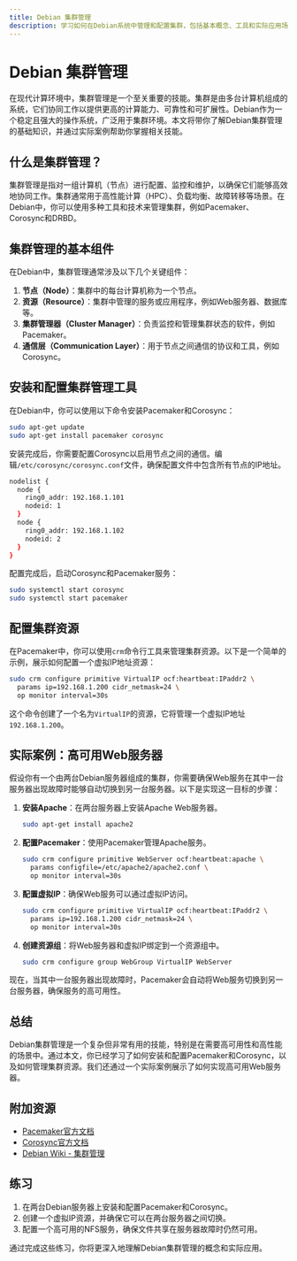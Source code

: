 ```yaml
---
title: Debian 集群管理
description: 学习如何在Debian系统中管理和配置集群，包括基本概念、工具和实际应用场景。
---
```


# Debian 集群管理

在现代计算环境中，集群管理是一个至关重要的技能。集群是由多台计算机组成的系统，它们协同工作以提供更高的计算能力、可靠性和可扩展性。Debian作为一个稳定且强大的操作系统，广泛用于集群环境。本文将带你了解Debian集群管理的基础知识，并通过实际案例帮助你掌握相关技能。

## 什么是集群管理？

集群管理是指对一组计算机（节点）进行配置、监控和维护，以确保它们能够高效地协同工作。集群通常用于高性能计算（HPC）、负载均衡、故障转移等场景。在Debian中，你可以使用多种工具和技术来管理集群，例如Pacemaker、Corosync和DRBD。

## 集群管理的基本组件

在Debian中，集群管理通常涉及以下几个关键组件：

1. **节点（Node）**：集群中的每台计算机称为一个节点。
2. **资源（Resource）**：集群中管理的服务或应用程序，例如Web服务器、数据库等。
3. **集群管理器（Cluster Manager）**：负责监控和管理集群状态的软件，例如Pacemaker。
4. **通信层（Communication Layer）**：用于节点之间通信的协议和工具，例如Corosync。

## 安装和配置集群管理工具

在Debian中，你可以使用以下命令安装Pacemaker和Corosync：

```bash
sudo apt-get update
sudo apt-get install pacemaker corosync
```

安装完成后，你需要配置Corosync以启用节点之间的通信。编辑`/etc/corosync/corosync.conf`文件，确保配置文件中包含所有节点的IP地址。

```bash
nodelist {
  node {
    ring0_addr: 192.168.1.101
    nodeid: 1
  }
  node {
    ring0_addr: 192.168.1.102
    nodeid: 2
  }
}
```

配置完成后，启动Corosync和Pacemaker服务：

```bash
sudo systemctl start corosync
sudo systemctl start pacemaker
```

## 配置集群资源

在Pacemaker中，你可以使用`crm`命令行工具来管理集群资源。以下是一个简单的示例，展示如何配置一个虚拟IP地址资源：

```bash
sudo crm configure primitive VirtualIP ocf:heartbeat:IPaddr2 \
  params ip=192.168.1.200 cidr_netmask=24 \
  op monitor interval=30s
```

这个命令创建了一个名为`VirtualIP`的资源，它将管理一个虚拟IP地址`192.168.1.200`。

## 实际案例：高可用Web服务器

假设你有一个由两台Debian服务器组成的集群，你需要确保Web服务在其中一台服务器出现故障时能够自动切换到另一台服务器。以下是实现这一目标的步骤：

1. **安装Apache**：在两台服务器上安装Apache Web服务器。

   ```bash
   sudo apt-get install apache2
   ```

2. **配置Pacemaker**：使用Pacemaker管理Apache服务。

   ```bash
   sudo crm configure primitive WebServer ocf:heartbeat:apache \
     params configfile=/etc/apache2/apache2.conf \
     op monitor interval=30s
   ```

3. **配置虚拟IP**：确保Web服务可以通过虚拟IP访问。

   ```bash
   sudo crm configure primitive VirtualIP ocf:heartbeat:IPaddr2 \
     params ip=192.168.1.200 cidr_netmask=24 \
     op monitor interval=30s
   ```

4. **创建资源组**：将Web服务器和虚拟IP绑定到一个资源组中。

   ```bash
   sudo crm configure group WebGroup VirtualIP WebServer
   ```

现在，当其中一台服务器出现故障时，Pacemaker会自动将Web服务切换到另一台服务器，确保服务的高可用性。

## 总结

Debian集群管理是一个复杂但非常有用的技能，特别是在需要高可用性和高性能的场景中。通过本文，你已经学习了如何安装和配置Pacemaker和Corosync，以及如何管理集群资源。我们还通过一个实际案例展示了如何实现高可用Web服务器。

## 附加资源

- [Pacemaker官方文档](https://clusterlabs.org/pacemaker/doc/)
- [Corosync官方文档](https://corosync.github.io/corosync/)
- [Debian Wiki - 集群管理](https://wiki.debian.org/HighAvailability)

## 练习

1. 在两台Debian服务器上安装和配置Pacemaker和Corosync。
2. 创建一个虚拟IP资源，并确保它可以在两台服务器之间切换。
3. 配置一个高可用的NFS服务，确保文件共享在服务器故障时仍然可用。

通过完成这些练习，你将更深入地理解Debian集群管理的概念和实际应用。
